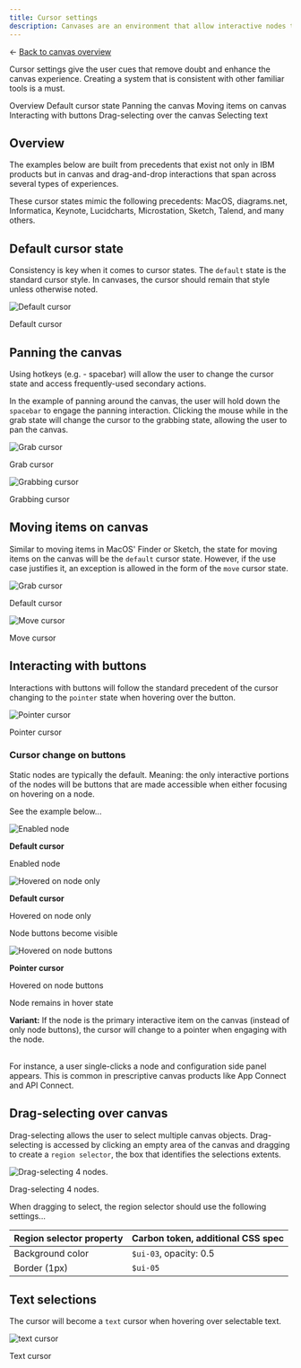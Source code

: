 ```yaml
---
title: Cursor settings
description: Canvases are an environment that allow interactive nodes to connect to one another. They are often drag-and-drop interfaces but are not limited to only that definition.
---
```


<- [Back to canvas overview](https://pages.github.ibm.com/cdai-design/pal/patterns/canvas/usage)

<PageDescription>

Cursor settings give the user cues that remove doubt and enhance the canvas experience. Creating a system that is consistent with other familiar tools is a must.

</PageDescription>

<AnchorLinks>
  <AnchorLink>Overview</AnchorLink>
  <AnchorLink>Default cursor state</AnchorLink>
  <AnchorLink>Panning the canvas</AnchorLink>
  <AnchorLink>Moving items on canvas</AnchorLink>
  <AnchorLink>Interacting with buttons</AnchorLink>
  <AnchorLink>Drag-selecting over the canvas</AnchorLink>
  <AnchorLink>Selecting text</AnchorLink>
</AnchorLinks>

## Overview

The examples below are built from precedents that exist not only in IBM products but in canvas and drag-and-drop interactions that span across several types of experiences.

These cursor states mimic the following precedents: MacOS, diagrams.net, Informatica, Keynote, Lucidcharts, Microstation, Sketch, Talend, and many others.

## Default cursor state

Consistency is key when it comes to cursor states. The `default` state is the standard cursor style. In canvases, the cursor should remain that style unless otherwise noted.

<Row>
  <Column colMd={4} colLg={4}>

![Default cursor](/images/defaultCursor.png)

<Caption>
    Default cursor
</Caption>

  </Column>
</Row>

## Panning the canvas

Using hotkeys (e.g. - spacebar) will allow the user to change the cursor state and access frequently-used secondary actions. 

In the example of panning around the canvas, the user will hold down the `spacebar` to engage the panning interaction. Clicking the mouse while in the grab state will change the cursor to the grabbing state, allowing the user to pan the canvas.

<Row>
  <Column colMd={4} colLg={4}>

![Grab cursor](/images/grabCursor.png)

<Caption>
    Grab cursor
</Caption>

  </Column>

<Column colMd={4} colLg={4}>

![Grabbing cursor](/images/grabbingCursor.png)

<Caption>
    Grabbing cursor
</Caption>

  </Column>
</Row>


## Moving items on canvas

Similar to moving items in MacOS' Finder or Sketch, the state for moving items on the canvas will be the `default` cursor state. However, if the use case justifies it, an exception is allowed in the form of the `move` cursor state.


<Row>
  <Column colMd={4} colLg={4}>

![Grab cursor](/images/defaultCursor.png)

<Caption>
    Default cursor
</Caption>

  </Column>

<Column colMd={4} colLg={4}>

![Move cursor](/images/moveCursor.png)

<Caption>
    Move cursor
</Caption>

  </Column>
</Row>



## Interacting with buttons

Interactions with buttons will follow the standard precedent of the cursor changing to the `pointer` state when hovering over the button.

<Row>
  <Column colMd={4} colLg={4}>

![Pointer cursor](/images/pointerCursor.png)

<Caption>

Pointer cursor

</Caption>

  </Column>
</Row>


### Cursor change on buttons

Static nodes are typically the default. Meaning: the only interactive portions of the nodes will be buttons that are made accessible when either focusing on hovering on a node.


See the example below...

<Row>
  <Column colMd={3} colLg={4}>

![Enabled node](/images/buttonCursorInteraction01.png)

<Caption>

**Default cursor**

Enabled node

</Caption>

</Column>


<Column colMd={4} colLg={4}>

![Hovered on node only](/images/buttonCursorInteraction02.png)

<Caption>

**Default cursor**

Hovered on node only

Node buttons become visible



</Caption>

  </Column>

<Column colMd={4} colLg={4}>

![Hovered on node buttons](/images/buttonCursorInteraction03.png)

<Caption>

**Pointer cursor**

Hovered on node buttons

Node remains in hover state

</Caption>

  </Column>
  
</Row>

<InlineNotification>

**Variant:** 
If the node is the primary interactive item on the canvas (instead of only node buttons), the cursor will change to a pointer when engaging with the node. 

<br />
For instance, a user single-clicks a node and configuration side panel appears. This is common in prescriptive canvas products like App Connect and API Connect.


</InlineNotification>


## Drag-selecting over canvas

Drag-selecting allows the user to select multiple canvas objects. Drag-selecting is accessed by clicking an empty area of the canvas and dragging to create a `region selector`, the box that identifies the selections extents.


<Row>
  <Column colMd={8} colLg={8}>

![Drag-selecting 4 nodes.](/images/drag-selectCursor.png)

<Caption>
  Drag-selecting 4 nodes.
</Caption>

  </Column>
</Row>

When dragging to select, the region selector should use the following settings...


 |   Region selector property     |      Carbon token, additional CSS spec     |  
| ------------- | ----------- | 
| Background color     | `$ui-03`, opacity: 0.5 | 
| Border (1px)  | `$ui-05` | 


## Text selections

The cursor will become a `text` cursor when hovering over selectable text.

<Row>
  <Column colMd={4} colLg={4}>

![text cursor](/images/textCursor.png)

<Caption>
    Text cursor
</Caption>

  </Column>
</Row>